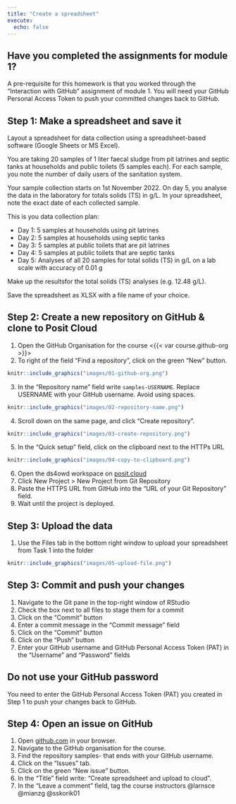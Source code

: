 ```yaml
---
title: "Create a spreadsheet"
execute:
  echo: false
---
```


::: {.callout-important}
## Have you completed the assignments for module 1?
A pre-requisite for this homework is that you worked through the "Interaction with GitHub" assignment of module 1. You will need your GitHub Personal Access Token to push your committed changes back to GitHub. 
:::

## Step 1: Make a spreadsheet and save it

Layout a spreadsheet for data collection using a spreadsheet-based software (Google Sheets or MS Excel). 

You are taking 20 samples of 1 liter faecal sludge from pit latrines and septic tanks at households and public toilets (5 samples each). For each sample, you note the number of daily users of the sanitation system. 

Your sample collection starts on 1st November 2022. On day 5, you analyse the data in the laboratory for totals solids (TS) in g/L. In your spreadsheet, note the exact date of each collected sample.

This is you data collection plan:

- Day 1: 5 samples at households using pit latrines
- Day 2: 5 samples at households using septic tanks
- Day 3: 5 samples at public toilets that are pit latrines
- Day 4: 5 samples at public toilets that are septic tanks
- Day 5: Analyses of all 20 samples for total solids (TS) in g/L on a lab scale with accuracy of 0.01 g

Make up the resultsfor the total solids (TS) analyses (e.g. 12.48 g/L).

Save the spreadsheet as XLSX with a file name of your choice.

## Step 2: Create a new repository on GitHub & clone to Posit Cloud

1. Open the GitHub Organisation for the course <{{< var course.github-org >}}>
2. To right of the field ["Find a repository"]{.highlight-yellow}, click on the green ["New"]{.highlight-yellow} button.

```r
knitr::include_graphics("images/01-github-org.png")
```

3. In the ["Repository name"]{.highlight-yellow} field write `samples-USERNAME`. [Replace USERNAME with your GitHub username]{.highlight-yellow}. Avoid using spaces.

```r
knitr::include_graphics("images/02-repository-name.png")
```

4. Scroll down on the same page, and click ["Create repository"]{.highlight-yellow}.

```r
knitr::include_graphics("images/03-create-repository.png")
```

5. In the ["Quick setup"]{.highlight-yellow} field, click on the clipboard next to the HTTPs URL 

```r
knitr::include_graphics("images/04-copy-to-clipboard.png")
```

6. Open the ds4owd workspace on [posit.cloud](https://posit.cloud/spaces/426916/content/all?sort=name_asc)
7. Click New Project > New Project from Git Repository
8. Paste the HTTPS URL from GitHub into the ["URL of your Git Repository"]{.highlight-yellow} field.
9. Wait until the project is deployed.

## Step 3: Upload the data 

1. Use the Files tab in the bottom right window to upload your spreadsheet from Task 1 into the folder

```r
knitr::include_graphics("images/05-upload-file.png")
```

## Step 3: Commit and push your changes 

1. Navigate to the Git pane in the top-right window of RStudio
2. Check the box next to all files to stage them for a commit
3. Click on the "Commit" button
4. Enter a commit message in the "Commit message" field
5. Click on the "Commit" button
6. Click on the "Push" button
7. Enter your GitHub username and GitHub Personal Access Token (PAT) in the "Username" and "Password" fields

::: callout-important
## Do not use your GitHub password

You need to enter the GitHub Personal Access Token (PAT) you created in Step 1 to push your changes back to GitHub.
:::

## Step 4: Open an issue on GitHub

1. Open [github.com](https://github.com/) in your browser.
2. Navigate to the GitHub organisation for the course.
3. Find the repository samples- that ends with your GitHub username.
4. Click on the "Issues" tab.
5. Click on the green "New issue" button.
6. In the "Title" field write: "Create spreadsheet and upload to cloud".
7. In the "Leave a comment" field, tag the course instructors @larnsce @mianzg @sskorik01



